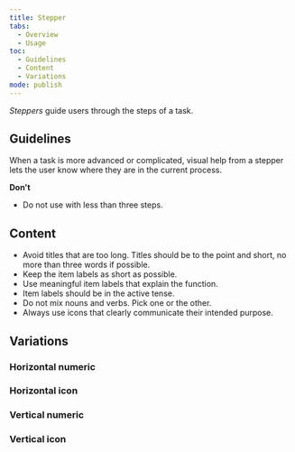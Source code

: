 ```yaml
---
title: Stepper
tabs:
  - Overview
  - Usage
toc:
  - Guidelines
  - Content
  - Variations
mode: publish
---
```


_Steppers_ guide users through the steps of a task.

<!--One to two sentences as an introduction to the component-->

## Guidelines

<!--List how to use it, sizes, widths, grid interactions, colour allowances -->

When a task is more advanced or complicated, visual help from a stepper lets the user know where they are in the current process.

**Don't**

<!--Bullet point list if needed -->

- Do not use with less than three steps.

## Content

- Avoid titles that are too long. Titles should be to the point and short, no more than three words if possible.
- Keep the item labels as short as possible.
- Use meaningful item labels that explain the function.
- Item labels should be in the active tense.
- Do not mix nouns and verbs. Pick one or the other.
- Always use icons that clearly communicate their intended purpose.

## Variations

<!--One ### heading per frame in Figma, explaining each component in that frame. One 'content' section per variation if needed -->

### Horizontal numeric

<FigmaImage
  url="https://www.figma.com/file/0bGXR2sCwMVSDNyyzu5BXrO5/UI%E2%80%94User-Interface?node-id=3744%3A319"
  alt="Figma design of horizontal and numeric stepper"
/>

### Horizontal icon

<FigmaImage
  url="https://www.figma.com/file/0bGXR2sCwMVSDNyyzu5BXrO5/UI%E2%80%94User-Interface?node-id=3744%3A318"
  alt="Figma design of horizontal icon stepper"
/>

### Vertical numeric

<FigmaImage
  url="https://www.figma.com/file/0bGXR2sCwMVSDNyyzu5BXrO5/UI%E2%80%94User-Interface?node-id=3744%3A466"
  alt="Figma design of vertical  and numeric stepper"
/>

### Vertical icon

<FigmaImage
  url="https://www.figma.com/file/0bGXR2sCwMVSDNyyzu5BXrO5/UI%E2%80%94User-Interface?node-id=3744%3A623"
  alt="Figma design of vertical icon stepper"
/>
